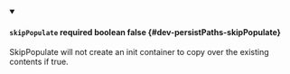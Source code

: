 
<details className="config-field" data-expandable="false" open>
<summary>

#### `skipPopulate` <span className="config-field-required" data-required="false">required</span> <span className="config-field-type">boolean</span> <span className="config-field-default">false</span> <span className="config-field-enum"></span> {#dev-persistPaths-skipPopulate}

SkipPopulate will not create an init container to copy over the existing contents if true.

</summary>



</details>
